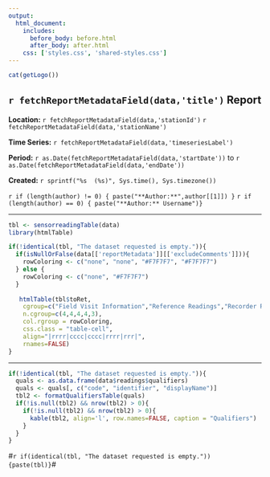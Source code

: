 ```yaml
---
output:
  html_document:
    includes:
      before_body: before.html
      after_body: after.html
    css: ['styles.css', 'shared-styles.css']
---
```


<div class="header">
<div>
<div class="header-logo">
```r
cat(getLogo())
```
</div>
<div class="header-title">
## `r fetchReportMetadataField(data,'title')` Report
</div>
</div>
<div class="header-labels">
<div class="header-col-left">
**Location:**  `r fetchReportMetadataField(data,'stationId')` `r fetchReportMetadataField(data,'stationName')`

**Time Series:** `r fetchReportMetadataField(data,'timeseriesLabel')`
</div>
<div class="header-col-right">
**Period:**  `r as.Date(fetchReportMetadataField(data,'startDate'))` to `r as.Date(fetchReportMetadataField(data,'endDate'))`

**Created:**  `r sprintf("%s  (%s)", Sys.time(), Sys.timezone())`

`r if (length(author) != 0) { paste("**Author:**",author[[1]]) }`
`r if (length(author) == 0) { paste("**Author:** Username")}`
</div>
</div>
</div>

***
   
```r
tbl <- sensorreadingTable(data)
library(htmlTable)

if(!identical(tbl, "The dataset requested is empty.")){
  if(isNullOrFalse(data[['reportMetadata']][['excludeComments']])){
    rowColoring <- c("none", "none", "#F7F7F7", "#F7F7F7")
  } else {
    rowColoring <- c("none", "#F7F7F7")
  }
  
   htmlTable(tbl$toRet, 
    cgroup=c("Field Visit Information","Reference Readings","Recorder Readings","Correction Information","Nearest IV"),
    n.cgroup=c(4,4,4,4,3),
    col.rgroup = rowColoring, 
    css.class = "table-cell",
    align="|rrrr|cccc|cccc|rrrr|rrr|",
    rnames=FALSE)
}

```

***

```r
if(!identical(tbl, "The dataset requested is empty.")){
  quals <- as.data.frame(data$readings$qualifiers)
  quals <- quals[, c("code", "identifier", "displayName")]
  tbl2 <- formatQualifiersTable(quals)
  if(!is.null(tbl2) && nrow(tbl2) > 0){
    if(!is.null(tbl2) && nrow(tbl2) > 0){
      kable(tbl2, align='l', row.names=FALSE, caption = "Qualifiers")
    }
  }
}
```

#`r if(identical(tbl, "The dataset requested is empty.")) {paste(tbl)}`#